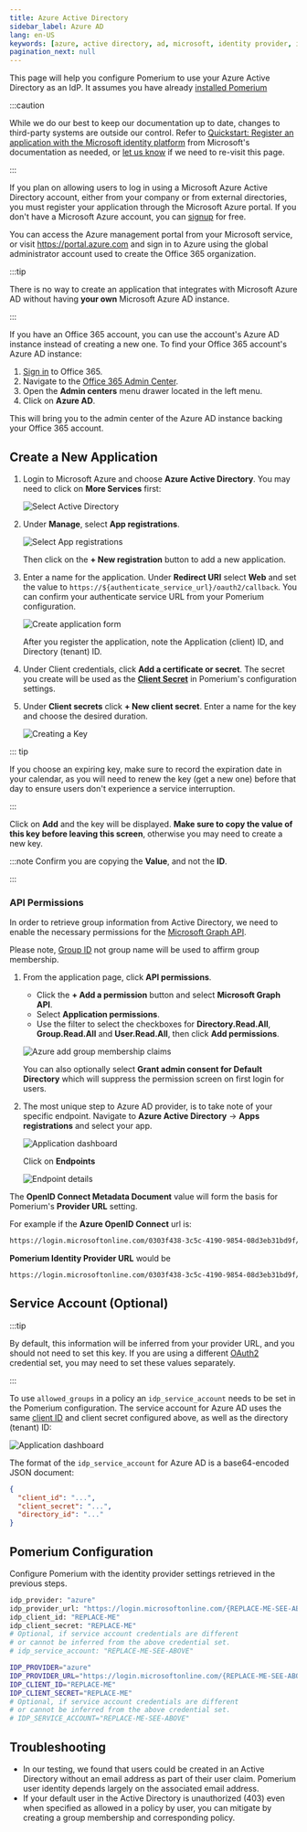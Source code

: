 ```yaml
---
title: Azure Active Directory
sidebar_label: Azure AD
lang: en-US
keywords: [azure, active directory, ad, microsoft, identity provider, idp]pagination_prev: null
pagination_next: null
---
```



This page will help you configure Pomerium to use your Azure Active Directory as an IdP. It assumes you have already [installed Pomerium](/docs/install/)

:::caution

While we do our best to keep our documentation up to date, changes to third-party systems are outside our control. Refer to [Quickstart: Register an application with the Microsoft identity platform](https://docs.microsoft.com/en-us/azure/active-directory/develop/quickstart-register-app) from Microsoft's documentation as needed, or [let us know](https://github.com/pomerium/documentation/issues/new?assignees=&labels=&template=doc-error.md) if we need to re-visit this page.

:::

If you plan on allowing users to log in using a Microsoft Azure Active Directory account, either from your company or from external directories, you must register your application through the Microsoft Azure portal. If you don't have a Microsoft Azure account, you can [signup](https://azure.microsoft.com/en-us/free) for free.

You can access the Azure management portal from your Microsoft service, or visit <https://portal.azure.com> and sign in to Azure using the global administrator account used to create the Office 365 organization.

:::tip

There is no way to create an application that integrates with Microsoft Azure AD without having **your own** Microsoft Azure AD instance.

:::

If you have an Office 365 account, you can use the account's Azure AD instance instead of creating a new one. To find your Office 365 account's Azure AD instance:

1. [Sign in](https://portal.office.com) to Office 365.
1. Navigate to the [Office 365 Admin Center](https://portal.office.com/adminportal/home#/homepage).
1. Open the **Admin centers** menu drawer located in the left menu.
1. Click on **Azure AD**.

This will bring you to the admin center of the Azure AD instance backing your Office 365 account.

## Create a New Application

1. Login to Microsoft Azure and choose **Azure Active Directory**. You may need to click on **More Services** first:

   ![Select Active Directory](./img/azure/azure-dashboard.png)

1. Under **Manage**, select **App registrations**.

   ![Select App registrations](./img/azure/azure-app-registrations.png)

   Then click on the **+ New registration** button to add a new application.

1. Enter a name for the application. Under **Redirect URI** select **Web** and set the value to `https://${authenticate_service_url}/oauth2/callback`. You can confirm your authenticate service URL from your Pomerium configuration.

   ![Create application form](./img/azure/azure-create-application.png)

   After you register the application, note the Application (client) ID, and Directory (tenant) ID.

1. Under Client credentials, click **Add a certificate or secret**. The secret you create will be used as the **[Client Secret]** in Pomerium's configuration settings.

1. Under **Client secrets** click **+ New client secret**. Enter a name for the key and choose the desired duration.

   ![Creating a Key](./img/azure/azure-create-key.png)

::: tip

If you choose an expiring key, make sure to record the expiration date in your calendar, as you will need to renew the key (get a new one) before that day to ensure users don't experience a service interruption.

:::

Click on **Add** and the key will be displayed. **Make sure to copy the value of this key before leaving this screen**, otherwise you may need to create a new key.

:::note Confirm you are copying the **Value**, and not the **ID**.

:::

### API Permissions

In order to retrieve group information from Active Directory, we need to enable the necessary permissions for the [Microsoft Graph API](https://docs.microsoft.com/en-us/graph/auth-v2-service#azure-ad-endpoint-considerations).

Please note, [Group ID](https://docs.microsoft.com/en-us/graph/api/group-get?view=graph-rest-1.0&tabs=http) not group name will be used to affirm group membership.

1. From the application page, click **API permissions**.

   - Click the **+ Add a permission** button and select **Microsoft Graph API**.
   - Select **Application permissions**.
   - Use the filter to select the checkboxes for **Directory.Read.All**, **Group.Read.All** and **User.Read.All**, then click **Add permissions**.

   ![Azure add group membership claims](./img/azure/azure-api-permissions.png)

   You can also optionally select **Grant admin consent for Default Directory** which will suppress the permission screen on first login for users.

1. The most unique step to Azure AD provider, is to take note of your specific endpoint. Navigate to **Azure Active Directory** -> **Apps registrations** and select your app.

   ![Application dashboard](./img/azure/azure-application-dashboard.png)

   Click on **Endpoints**

   ![Endpoint details](./img/azure/azure-endpoints.png)

The **OpenID Connect Metadata Document** value will form the basis for Pomerium's **Provider URL** setting.

For example if the **Azure OpenID Connect** url is:

```bash
https://login.microsoftonline.com/0303f438-3c5c-4190-9854-08d3eb31bd9f/v2.0/.well-known/openid-configuration`
```

**Pomerium Identity Provider URL** would be

```bash
https://login.microsoftonline.com/0303f438-3c5c-4190-9854-08d3eb31bd9f/v2.0
```

## Service Account (Optional)

:::tip

By default, this information will be inferred from your provider URL, and you should not need to set this key. If you are using a different [OAuth2] credential set, you may need to set these values separately.

:::

To use `allowed_groups` in a policy an `idp_service_account` needs to be set in the Pomerium configuration. The service account for Azure AD uses the same [client ID] and client secret configured above, as well as the directory (tenant) ID:

![Application dashboard](./img/azure/azure-application-dashboard.png)

The format of the `idp_service_account` for Azure AD is a base64-encoded JSON document:

```json
{
  "client_id": "...",
  "client_secret": "...",
  "directory_id": "..."
}
```

## Pomerium Configuration

Configure Pomerium with the identity provider settings retrieved in the previous steps.

<Tabs>
<TabItem value="config.yaml" label="config.yaml">

```bash
idp_provider: "azure"
idp_provider_url: "https://login.microsoftonline.com/{REPLACE-ME-SEE-ABOVE}/v2.0"
idp_client_id: "REPLACE-ME"
idp_client_secret: "REPLACE-ME"
# Optional, if service account credentials are different
# or cannot be inferred from the above credential set.
# idp_service_account: "REPLACE-ME-SEE-ABOVE"
```

</TabItem>
<TabItem value="Environment Variables" label="Environment Variables">

```bash
IDP_PROVIDER="azure"
IDP_PROVIDER_URL="https://login.microsoftonline.com/{REPLACE-ME-SEE-ABOVE}/v2.0"
IDP_CLIENT_ID="REPLACE-ME"
IDP_CLIENT_SECRET="REPLACE-ME"
# Optional, if service account credentials are different
# or cannot be inferred from the above credential set.
# IDP_SERVICE_ACCOUNT="REPLACE-ME-SEE-ABOVE"
```

</TabItem>
</Tabs>

## Troubleshooting

- In our testing, we found that users could be created in an Active Directory without an email address as part of their user claim. Pomerium user identity depends largely on the associated email address.
- If your default user in the Active Directory is unauthorized (403) even when specified as allowed in a policy by user, you can mitigate by creating a group membership and corresponding policy.

[client id]: /docs/reference/identity-provider-client-id
[client secret]: /docs/reference/identity-provider-client-secret
[environmental variables]: https://en.wikipedia.org/wiki/Environment_variable
[oauth2]: https://oauth.net/2/
